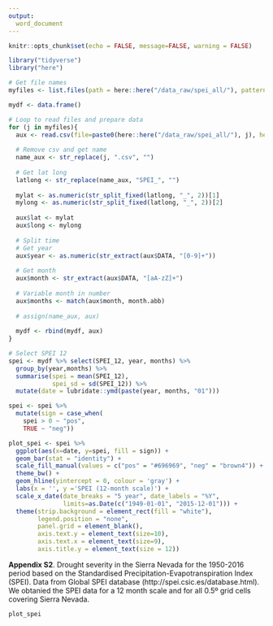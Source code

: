 ```yaml
---
output: 
  word_document
---
```


```r
knitr::opts_chunk$set(echo = FALSE, message=FALSE, warning = FALSE)
```

```r
library("tidyverse")
library("here")
```




```r
# Get file names
myfiles <- list.files(path = here::here("/data_raw/spei_all/"), pattern = "\\.csv$")

mydf <- data.frame() 

# Loop to read files and prepare data
for (j in myfiles){ 
  aux <- read.csv(file=paste0(here::here("/data_raw/spei_all/"), j), header = TRUE, sep = ',')
  
  # Remove csv and get name 
  name_aux <- str_replace(j, ".csv", "") 
  
  # Get lat long
  latlong <- str_replace(name_aux, "SPEI_", "")
  
  mylat <- as.numeric(str_split_fixed(latlong, "_", 2))[1]
  mylong <- as.numeric(str_split_fixed(latlong, "_", 2))[2]
  
  aux$lat <- mylat
  aux$long <- mylong 
  
  # Split time 
  # Get year 
  aux$year <- as.numeric(str_extract(aux$DATA, "[0-9]+"))
  
  # Get month 
  aux$month <- str_extract(aux$DATA, "[aA-zZ]+")
  
  # Variable month in number 
  aux$months <- match(aux$month, month.abb)
  
  # assign(name_aux, aux)
  
  mydf <- rbind(mydf, aux)
}

# Select SPEI 12
spei <- mydf %>% select(SPEI_12, year, months) %>% 
  group_by(year,months) %>% 
  summarise(spei = mean(SPEI_12),
            spei_sd = sd(SPEI_12)) %>% 
  mutate(date = lubridate::ymd(paste(year, months, "01")))

spei <- spei %>% 
  mutate(sign = case_when(
    spei > 0 ~ "pos",
    TRUE ~ "neg"))
```


```r
plot_spei <- spei %>%   
  ggplot(aes(x=date, y=spei, fill = sign)) + 
  geom_bar(stat = "identity") + 
  scale_fill_manual(values = c("pos" = "#696969", "neg" = "brown4")) +
  theme_bw() + 
  geom_hline(yintercept = 0, colour = 'gray') +
  labs(x = '', y ='SPEI (12-month scale)') +
  scale_x_date(date_breaks = "5 year", date_labels = "%Y", 
               limits=as.Date(c("1949-01-01", "2015-12-01"))) +
  theme(strip.background = element_rect(fill = "white"),
        legend.position = "none", 
        panel.grid = element_blank(), 
        axis.text.y = element_text(size=10),
        axis.text.x = element_text(size=9),
        axis.title.y = element_text(size = 12)) 

```

**Appendix S2**. Drought severity in the Sierra Nevada for the 1950-2016 period based on the Standardised Precipitation-Evapotranspiration Index (SPEI). Data from Global SPEI database (http://spei.csic.es/database.html). We obtanied the SPEI data for a 12 month scale and for all 0.5º grid cells covering Sierra Nevada.  


```r
plot_spei
```